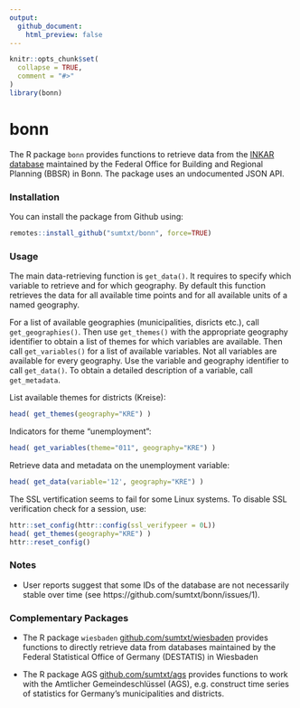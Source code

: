 ```yaml
---
output:
  github_document:
    html_preview: false
---
```


<!-- README.md is generated from README.Rmd. Please edit that file -->

```r
knitr::opts_chunk$set(
  collapse = TRUE,
  comment = "#>"
)
library(bonn)
```


# bonn 

The R package `bonn` provides functions to retrieve data from the [INKAR database](https://www.inkar.de/) maintained by the Federal Office for Building and Regional Planning (BBSR) in Bonn. The package uses an undocumented JSON API. 



### Installation 

You can install the package from Github using:  

```r
remotes::install_github("sumtxt/bonn", force=TRUE)
```


### Usage 

The main data-retrieving function is `get_data()`. It requires to specify which variable to retrieve and for which geography. By default this function retrieves the data for all available time points and for all available units of a named geography. 

For a list of available geographies (municipalities, disricts etc.), call `get_geographies()`. Then use `get_themes()` with the appropriate geography identifier to obtain a list of themes for which variables are available. Then call `get_variables()` for a list of available variables. Not all variables are available for every geography. Use the variable and geography identifier to call `get_data()`. To obtain a detailed description of a variable, call `get_metadata`.

List available themes for districts (Kreise):

```r
head( get_themes(geography="KRE") ) 
```

Indicators for theme "unemployment": 

```r
head( get_variables(theme="011", geography="KRE") ) 
```

Retrieve data and metadata on the unemployment variable: 

```r
head( get_data(variable='12', geography="KRE") ) 
```

The SSL vertification seems to fail for some Linux systems. To disable SSL verification check for a session, use:  

```r
httr::set_config(httr::config(ssl_verifypeer = 0L))
head( get_themes(geography="KRE") ) 
httr::reset_config()
```



### Notes 

- User reports suggest that some IDs of the database are not necessarily stable over time (see https://github.com/sumtxt/bonn/issues/1). 

### Complementary Packages 

* The R package `wiesbaden`  [github.com/sumtxt/wiesbaden](https://github.com/sumtxt/wiesbaden) provides functions to directly retrieve data from databases maintained by the Federal Statistical Office of Germany (DESTATIS) in Wiesbaden

* The R package AGS [github.com/sumtxt/ags](https://github.com/sumtxt/ags/) provides functions to work with the Amtlicher Gemeindeschlüssel (AGS), e.g. construct time series of statistics for Germany's municipalities and districts.
